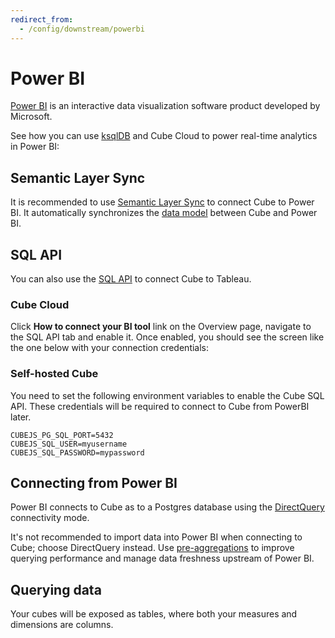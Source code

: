 ```yaml
---
redirect_from:
  - /config/downstream/powerbi
---
```


# Power BI

[Power BI](https://www.microsoft.com/en-gb/power-platform/products/power-bi/)
is an interactive data visualization software product developed by Microsoft.

See how you can use [ksqlDB][ref-ksqldb] and Cube Cloud to power real-time
analytics in Power BI:

<YouTubeVideo url="https://www.youtube.com/embed/RD_HZ7xE8G0" />

## Semantic Layer Sync

It is recommended to use [Semantic Layer Sync][ref-sls] to connect Cube to
Power BI. It automatically synchronizes the [data model][ref-data-model] between
Cube and Power BI.

## SQL API

You can also use the [SQL API][ref-sql-api] to connect Cube to Tableau.

### Cube Cloud

Click **How to connect your BI tool** link on the Overview page, navigate to the
SQL API tab and enable it. Once enabled, you should see the screen like the one
below with your connection credentials:

<Screenshot src="https://ucarecdn.com/fc74ee91-b8a9-4c46-81ed-cb3daeef6b83/" />

### Self-hosted Cube

You need to set the following environment variables to enable the Cube SQL API.
These credentials will be required to connect to Cube from PowerBI later.

```dotenv
CUBEJS_PG_SQL_PORT=5432
CUBEJS_SQL_USER=myusername
CUBEJS_SQL_PASSWORD=mypassword
```

## Connecting from Power BI

Power BI connects to Cube as to a Postgres database using the
[DirectQuery][link-powerbi-directquery] connectivity mode.

<InfoBox>

It's not recommended to import data into Power BI when connecting to Cube;
choose DirectQuery instead. Use [pre-aggregations][ref-pre-aggs] to improve
querying performance and manage data freshness upstream of Power BI.

</InfoBox>

## Querying data

Your cubes will be exposed as tables, where both your measures and dimensions
are columns.

[ref-getting-started]: /product/getting-started/cloud
[ref-sql-api]: /product/apis-integrations/sql-api
[ref-pre-aggs]: /product/caching/using-pre-aggregations
[ref-sls]: /product/apis-integrations/semantic-layer-sync
[ref-data-model]: /product/data-modeling/overview
[ref-ksqldb]: /product/configuration/data-sources/ksqldb
[link-powerbi-directquery]: https://learn.microsoft.com/en-us/power-bi/connect-data/desktop-use-directquery
